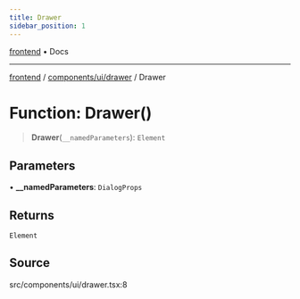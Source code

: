```yaml
---
title: Drawer
sidebar_position: 1
---
```


[frontend](../../../..) • Docs

***

[frontend](../../../..) / [components/ui/drawer](..) / Drawer

# Function: Drawer()

> **Drawer**(`__namedParameters`): `Element`

## Parameters

• **\_\_namedParameters**: `DialogProps`

## Returns

`Element`

## Source

src/components/ui/drawer.tsx:8
